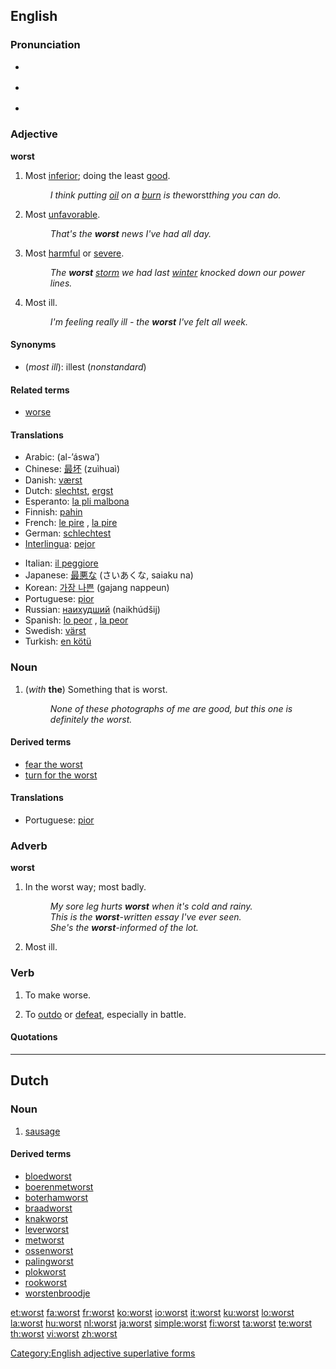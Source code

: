 ==English==

===Pronunciation===
* {{a|RP}} {{IPA|/wɜːst/}}
* {{a|US}} {{IPA|/wɝst/}}
* {{audio|en-us-worst.ogg|Audio (US)}}
*: {{rhymes|ɜː(r)st}}

===Adjective===
'''worst'''

# Most [[inferior]]; doing the least [[good]].
#: ''I think putting [[oil]] on a [[burn]] is the ''worst'' thing you can do.''
# Most [[unfavorable]].
#: ''That's the '''worst''' news I've had all day.''
# Most [[harmful]] or [[severe]].
#: ''The '''worst''' [[storm]] we had last [[winter]] knocked down our power lines.''
# Most ill.
#: ''I'm feeling really ill - the '''worst''' I've felt all week.''

====Synonyms====
* (''most ill''): illest (''nonstandard'')

====Related terms====
* [[worse]]

====Translations====
{{trans-top|most inferior}}
* Arabic: {{Arab|[[الاسوأ]]}} (al-’áswa’)
* Chinese: [[最坏]] (zuìhuaì)
* Danish: [[værst]]
* Dutch: [[slechtst]], [[ergst]]
* Esperanto: [[la pli malbona]]
* Finnish: [[pahin]]
* French: [[le pire]] {{m}}, [[la pire]] {{f}}
* German: [[schlechtest]]
* [[Interlingua]]: [[pejor]]
{{trans-mid}}
* Italian: [[il peggiore]]
* Japanese: [[最悪な]] (さいあくな, saiaku na)
* Korean: [[가장 나쁜]] (gajang nappeun)
* Portuguese: [[pior]]
* Russian: [[наихудший]] (naikhúdšij)
* Spanish: [[lo peor]] {{m}}, [[la peor]] {{f}}
* Swedish: [[värst]]
* Turkish: [[en kötü]]
{{trans-bottom}}

===Noun===
{{en-noun|-}}

# (''with'' '''the''') ­Something that is worst.
#: ''None of these photographs of me are good, but this one is definitely the worst.''

====Derived terms====
* [[fear the worst]]
* [[turn for the worst]]

====Translations====
{{trans-top|something that is worst}}
* Portuguese: [[pior]] {{m}}
{{trans-mid}}
{{trans-bottom}}

===Adverb===
'''worst'''

# In the worst way; most badly.
#: ''My sore leg hurts '''worst''' when it's cold and rainy.''
#: ''This is the '''worst'''-written essay I've ever seen.''
#: ''She's the '''worst'''-informed of the lot.''
# Most ill.

===Verb===
{{en-verb}}

# {{archaic}} To make worse.
# {{rare}} To [[outdo]] or [[defeat]], especially in battle.

====Quotations====
{{seeCites}}

[[Category:English adjective superlative forms]]

----

==Dutch==

===Noun===
{{nl-noun|g1=f|g2=m}}

# [[sausage]]

====Derived terms====
* [[bloedworst]]
* [[boerenmetworst]]
* [[boterhamworst]]
* [[braadworst]]
* [[knakworst]]
* [[leverworst]]
* [[metworst]]
* [[ossenworst]]
* [[palingworst]]
* [[plokworst]]
* [[rookworst]]
* [[worstenbroodje]]

[[et:worst]]
[[fa:worst]]
[[fr:worst]]
[[ko:worst]]
[[io:worst]]
[[it:worst]]
[[ku:worst]]
[[lo:worst]]
[[la:worst]]
[[hu:worst]]
[[nl:worst]]
[[ja:worst]]
[[simple:worst]]
[[fi:worst]]
[[ta:worst]]
[[te:worst]]
[[th:worst]]
[[vi:worst]]
[[zh:worst]]